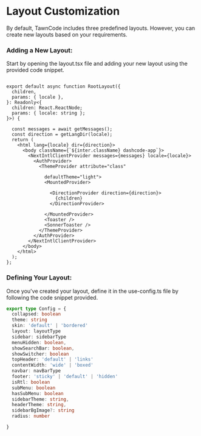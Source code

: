 # Layout Customization

By default, TawnCode includes three predefined layouts. However, you can create new layouts based on your requirements.

### Adding a New Layout:

Start by opening the layout.tsx file and adding your new layout using the provided code snippet.


```tsx filename="app/[locale]/layout.tsx"

export default async function RootLayout({
  children,
  params: { locale },
}: Readonly<{
  children: React.ReactNode;
  params: { locale: string };
}>) {

  const messages = await getMessages();
  const direction = getLangDir(locale);
  return (
    <html lang={locale} dir={direction}>
      <body className={`${inter.className} dashcode-app`}>
        <NextIntlClientProvider messages={messages} locale={locale}>
          <AuthProvider>
            <ThemeProvider attribute="class"

              defaultTheme="light">
              <MountedProvider>

                <DirectionProvider direction={direction}>
                  {children}
                </DirectionProvider>

              </MountedProvider>
              <Toaster />
              <SonnerToaster />
            </ThemeProvider>
          </AuthProvider>
        </NextIntlClientProvider>
      </body>
    </html>
  );
};

```

### Defining Your Layout:

Once you've created your layout, define it in the use-config.ts file by following the code snippet provided.


```ts filename="hooks/use-config.ts"
export type Config = {
  collapsed: boolean
  theme: string
  skin: 'default' | 'bordered'
  layout: layoutType
  sidebar: sidebarType
  menuHidden: boolean,
  showSearchBar: boolean,
  showSwitcher: boolean
  topHeader: 'default' | 'links'
  contentWidth: 'wide' | 'boxed'
  navbar: navBarType
  footer: 'sticky' | 'default' | 'hidden'
  isRtl: boolean
  subMenu: boolean
  hasSubMenu: boolean
  sidebarTheme: string,
  headerTheme: string,
  sidebarBgImage?: string
  radius: number

}
```

